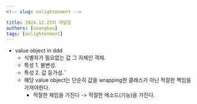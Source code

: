 ```yaml
---
<!-- slug: enlightenment -->

title: 2024.12.22의 깨달음
authors: [seongkyu]
tags: [enlightenment]
---
```


- value object in ddd
  - 식별자가 필요없는 값 그 자체인 객체.
  - 특성 1. 불변성.
  - 특성 2. 값 등가성.˝
  - 해당 value object는 단순히 값을 wrapping한 클래스가 아닌 적절한 책임을 가져야한다.
    - 적절한 채임을 가진다 -> 적절한 메소드(기능)을 가진다.
